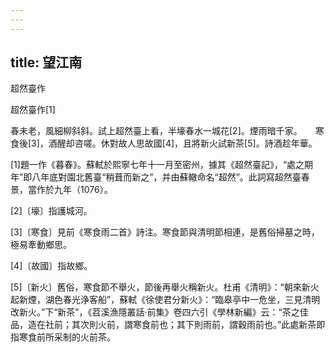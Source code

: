 ```yaml
---
---
---
```

title: 望江南
---




超然臺作

超然臺作[1]





春未老，風細柳斜斜。試上超然臺上看，半壕春水一城花[2]。煙雨暗千家。　　寒食後[3]，酒醒却咨嗟。休對故人思故國[4]，且將新火試新茶[5]。詩酒趁年華。

[1]題一作《暮春》。蘇軾於熙寧七年十一月至密州，據其《超然臺記》，“處之期年”即八年底對園北舊臺“稍葺而新之”，并由蘇轍命名“超然”。此詞寫超然臺春景，當作於九年（1076）。

[2]〔壕〕指護城河。

[3]〔寒食〕見前《寒食雨二首》詩注。寒食節與清明節相連，是舊俗掃墓之時，極易牽動鄉思。

[4]〔故國〕指故鄉。

[5]〔新火〕舊俗，寒食節不舉火，節後再舉火稱新火。杜甫《清明》：“朝來新火起新煙，湖色春光浄客船”，蘇軾《徐使君分新火》：“臨皋亭中一危坐，三見清明改新火。”下“新茶”，《苕溪漁隱叢話·前集》卷四六引《學林新編》云：“茶之佳品，造在社前；其次則火前，謂寒食前也；其下則雨前，謂穀雨前也。”此處新茶即指寒食前所采制的火前茶。